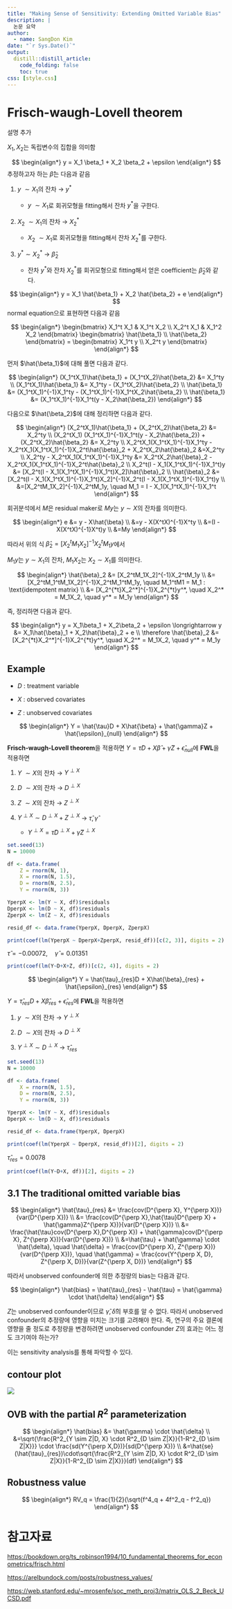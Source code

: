 ```yaml
---
title: "Making Sense of Sensitivity: Extending Omitted Variable Bias"
description: |
  논문 요약 
author:
  - name: SangDon Kim
date: "`r Sys.Date()`"
output:
  distill::distill_article:
    code_folding: false
    toc: true
css: [style.css]
---
```


# Frisch-waugh-Lovell theorem

설명 추가 

$X_1, X_2$는 독립변수의 집합을 의미함

$$
\begin{align*}
y = X_1 \beta_1 + X_2 \beta_2 + \epsilon
\end{align*}
$$ 추정하고자 하는 $\hat{\beta}$는 다음과 같음

1.  $y ~ \sim X_1$의 잔차 $\longrightarrow$ $y^*$

    -   $y ~ \sim X_1$로 회귀모형을 fitting해서 잔차 $y^*$을 구한다.

2.  $X_2 ~ \sim X_1$의 잔차 $\longrightarrow$ $X_2^*$

    -   $X_2 ~ \sim X_1$로 회귀모형을 fitting해서 잔차 $X_2^*$를 구한다.

3.  $y^* \sim X_2^*$ $\longrightarrow$ $\hat{\beta}_2$

    -   잔차 $y^*$와 잔차 $X_2^*$를 회귀모형으로 fitting해서 얻은 coefficient는 $\hat{\beta}_2$와 같다.



$$
\begin{align*}
y = X_1 \hat{\beta_1} + X_2 \hat{\beta_2} + e
\end{align*}
$$ normal equation으로 표현하면 다음과 같음

$$
\begin{align*}
\begin{bmatrix}
X_1^t X_1 & X_1^t X_2 \\
X_2^t X_1 & X_1^2 X_2
\end{bmatrix}
\begin{bmatrix}
\hat{\beta_1}  \\
\hat{\beta_2} 
\end{bmatrix} = 
\begin{bmatrix}
X_1^t y  \\
X_2^t y 
\end{bmatrix} 
\end{align*}
$$

먼저 $\hat{\beta_1}$에 대해 풀면 다음과 같다.

$$
\begin{align*}
(X_1^tX_1)\hat{\beta_1} + (X_1^tX_2)\hat{\beta_2} &= X_1^ty \\
(X_1^tX_1)\hat{\beta_1} &= X_1^ty - (X_1^tX_2)\hat{\beta_2} \\ 
\hat{\beta_1} &= (X_1^tX_1)^{-1}X_1^ty - (X_1^tX_1)^{-1}X_1^tX_2\hat{\beta_2} \\
\hat{\beta_1} &= (X_1^tX_1)^{-1}X_1^t(y - X_2\hat{\beta_2}) 
\end{align*}
$$

다음으로 $\hat{\beta_2}$에 대해 정리하면 다음과 같다.

$$
\begin{align*}
(X_2^tX_1)\hat{\beta_1} + (X_2^tX_2)\hat{\beta_2} &= X_2^ty \\
(X_2^tX_1) (X_1^tX_1)^{-1}X_1^t(y - X_2\hat{\beta_2}) +(X_2^tX_2)\hat{\beta_2} &= X_2^ty \\ 
X_2^tX_1(X_1^tX_1)^{-1}X_1^ty - X_2^tX_1(X_1^tX_1)^{-1}X_2^t\hat{\beta}_2 + X_2^tX_2\hat{\beta}_2 &=X_2^ty \\
X_2^ty - X_2^tX_1(X_1^tX_1)^{-1}X_1^ty &= X_2^tX_2\hat{\beta}_2 - X_2^tX_1(X_1^tX_1)^{-1}X_2^t\hat{\beta}_2 \\ 
X_2^t(I - X_1(X_1^tX_1)^{-1}X_1^t)y &= [X_2^t(I - X_1(X_1^tX_1)^{-1}X_1^t)X_2]\hat{\beta}_2 \\
\hat{\beta}_2 &= [X_2^t(I - X_1(X_1^tX_1)^{-1}X_1^t)X_2]^{-1}X_2^t(I - X_1(X_1^tX_1)^{-1}X_1^t)y \\
&=[X_2^tM_1X_2]^{-1}X_2^tM_1y, \quad M_1 = I - X_1(X_1^tX_1)^{-1}X_1^t
\end{align*}
$$

회귀분석에서 $M$은 residual maker로 $My$는 $y \sim X$의 잔차를 의미한다.

$$
\begin{align*}
e &= y - X\hat{\beta} \\ 
&=y - X(X^tX)^{-1}X^ty \\ 
&=(I - X(X^tX)^{-1}X^t)y \\ 
&=My
\end{align*}
$$

따라서 위의 식 $\hat{\beta}_2 = [X_2^tM_1X_2]^{-1}X_2^tM_1y$에서

$M_1y$는 $y \sim X_1$의 잔차, $M_1X_2$는 $X_2 \sim X_1$를 의미한다.

$$
\begin{align*}
\hat{\beta}_2 &= [X_2^tM_1X_2]^{-1}X_2^tM_1y \\ 
&=[X_2^tM_1^tM_1X_2]^{-1}X_2^tM_1^tM_1y, \quad M_1^tM1 = M_1 : \text{idempotent matrix} \\ 
&= [X_2^{*t}X_2^*]^{-1}X_2^{*t}y^*, \quad X_2^* = M_1X_2, \quad y^* = M_1y
\end{align*}
$$

즉, 정리하면 다음과 같다.

$$
\begin{align*}
y = X_1\beta_1 + X_2\beta_2 + \epsilon \longrightarrow y &= X_1\hat{\beta}_1 + X_2\hat{\beta}_2 + e \\ 
\therefore \hat{\beta}_2 &= [X_2^{*t}X_2^*]^{-1}X_2^{*t}y^*, \quad X_2^* = M_1X_2, \quad y^* = M_1y
\end{align*}
$$

## Example

-   $D$ : treatment variable

-   $X$ : observed covariates

-   $Z$ : unobserved covariates

$$
\begin{align*}
Y = \hat{\tau}D + X\hat{\beta} + \hat{\gamma}Z + \hat{\epsilon}_{null}
\end{align*}
$$

**Frisch-waugh-Lovell theorem**을 적용하면
$Y = \hat{\tau}D + X\hat{\beta} + \hat{\gamma}Z + \hat{\epsilon}_{null}$에 **FWL**을 적용하면

1.  $Y ~ \sim X$의 잔차 $\longrightarrow$ $Y^{\perp X}$

2.  $D ~ \sim X$의 잔차 $\longrightarrow$ $D^{\perp X}$

3.  $Z ~ \sim X$의 잔차 $\longrightarrow$ $Z^{\perp X}$

4.  $Y^{\perp X} \sim D^{\perp X} + Z^{\perp X}$ $\longrightarrow$ $\hat{\tau}, \, \hat{\gamma}$

    -   $Y^{\perp X} = \hat{\tau}D^{\perp X} + \hat{\gamma}Z^{\perp X}$

```r
set.seed(13)
N = 10000

df <- data.frame(
    Z = rnorm(N, 1),
    X = rnorm(N, 1.5),
    D = rnorm(N, 2.5), 
    Y = rnorm(N, 3))

YperpX <- lm(Y ~ X, df)$residuals
DperpX <- lm(D ~ X, df)$residuals
ZperpX <- lm(Z ~ X, df)$residuals

resid_df <- data.frame(YperpX, DperpX, ZperpX)

print(coef(lm(YperpX ~ DperpX+ZperpX, resid_df))[c(2, 3)], digits = 2)

```

$\hat{\tau} = -0.00072,\quad \hat{\gamma} = 0.01351$
```r
print(coef(lm(Y~D+X+Z, df))[c(2, 4)], digits = 2)
```




$$
\begin{align*}
Y = \hat{\tau}_{res}D + X\hat{\beta}_{res} + \hat{\epsilon}_{res}
\end{align*}
$$



$Y = \hat{\tau}_{res}D + X\hat{\beta}_{res} + \hat{\epsilon}_{res}$에 **FWL**을 적용하면

1.  $y ~ \sim X$의 잔차 $\longrightarrow$ $Y^{\perp X}$

2.  $D ~ \sim X$의 잔차 $\longrightarrow$ $D^{\perp X}$

3.  $Y^{\perp X} \sim D^{\perp X}$ $\longrightarrow$ $\hat{\tau}_{res}$

```r
set.seed(13)
N = 10000

df <- data.frame(
    X = rnorm(N, 1.5),
    D = rnorm(N, 2.5), 
    Y = rnorm(N, 3))

YperpX <- lm(Y ~ X, df)$residuals
DperpX <- lm(D ~ X, df)$residuals

resid_df <- data.frame(YperpX, DperpX)

print(coef(lm(YperpX ~ DperpX, resid_df))[2], digits = 2)

```

$\hat{\tau}_{res} = 0.0078$

```r
print(coef(lm(Y~D+X, df))[2], digits = 2)
```



## 3.1 The traditional omitted variable bias


$$
\begin{align*}
\hat{\tau}_{res} &= \frac{cov(D^{\perp X}, Y^{\perp X})}{var(D^{\perp X})} \\ 
&= \frac{cov(D^{\perp X},\hat{\tau}D^{\perp X} + \hat{\gamma}Z^{\perp X})}{var(D^{\perp X})} \\ 
&= \frac{\hat{\tau}cov(D^{\perp X},D^{\perp X}) + \hat{\gamma}cov(D^{\perp X}, Z^{\perp X})}{var(D^{\perp X})} \\
&=\hat{\tau} + \hat{\gamma} \cdot \hat{\delta}, \quad \hat{\delta} = \frac{cov(D^{\perp X}, Z^{\perp X})}{var(D^{\perp X})}, \quad \hat{\gamma} = \frac{cov(Y^{\perp X, D}, Z^{\perp X, D})}{var(Z^{\perp X, D})}
\end{align*}
$$

따라서 unobserved confounder에 의한 추정량의 bias는 다음과 같다.

$$
\begin{align*}
\hat{bias} = \hat{\tau}_{res} - \hat{\tau} =  \hat{\gamma} \cdot \hat{\delta}
\end{align*}
$$

$Z$는 unobserved confounder이므로 $\hat{\gamma}, \, \hat{\delta}$의 부호를 알 수 없다. 따라서 unobserved confounder의 추정량에 영향을 미치는 크기를 고려해야 한다. 즉, 연구의 주요 결론에 영향을 줄 정도로 추정량을 변경하려면 unobserved confounder $Z$의 효과는 어느 정도 크기여야 하는가?

이는 sensitivity analysis를 통해 파악할 수 있다.

## contour plot

![](images/%EC%8A%A4%ED%81%AC%EB%A6%B0%EC%83%B7%202022-06-08%20%EC%98%A4%EC%A0%84%2012.51.39.png)


## OVB with the partial $R^2$ parameterization

$$
\begin{align*}
\hat{bias} &= \hat{\gamma} \cdot \hat{\delta} \\ 
&=\sqrt{\frac{R^2_{Y \sim Z|D, X} \cdot R^2_{D \sim Z|X}}{1-R^2_{D \sim Z|X}}} \cdot \frac{sd(Y^{\perp X,D})}{sd(D^{\perp X})} \\
&=\hat{se}(\hat{\tau}_{res})\cdot\sqrt{\frac{R^2_{Y \sim Z|D, X} \cdot R^2_{D \sim Z|X}}{1-R^2_{D \sim Z|X}}}(df)
\end{align*}
$$

## Robustness value 

$$
\begin{align*}
RV_q = \frac{1}{2}(\sqrt{f^4_q + 4f^2_q - f^2_q})
\end{align*}
$$





# 참고자료

<https://bookdown.org/ts_robinson1994/10_fundamental_theorems_for_econometrics/frisch.html>

<https://arelbundock.com/posts/robustness_values/>

<https://web.stanford.edu/~mrosenfe/soc_meth_proj3/matrix_OLS_2_Beck_UCSD.pdf>
